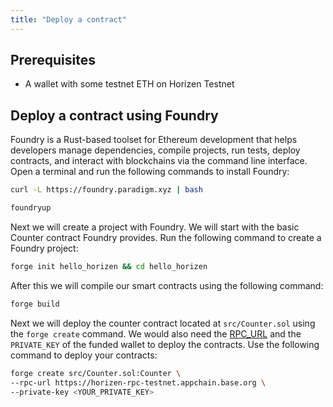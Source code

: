 ```yaml
---
title: "Deploy a contract"
---
```


## Prerequisites
- A wallet with some testnet ETH on Horizen Testnet

## Deploy a contract using Foundry

Foundry is a Rust-based toolset for Ethereum development that helps developers manage dependencies, compile projects, run tests, deploy contracts, and interact with blockchains via the command line interface.
Open a terminal and run the following commands to install Foundry:
```bash
curl -L https://foundry.paradigm.xyz | bash
```

```bash
foundryup
```

Next we will create a project with Foundry. We will start with the basic Counter contract Foundry provides. Run the following command to create a Foundry project:
```bash
forge init hello_horizen && cd hello_horizen
```

After this we will compile our smart contracts using the following command:
```bash
forge build
```

Next we will deploy the counter contract located at ``src/Counter.sol``  using the ``forge create`` command. We would also need the [RPC_URL](./08-network-configuration/01-rpc.mdx) and the ``PRIVATE_KEY`` of the funded wallet to deploy the contracts. Use the following command to deploy your contracts:
```bash
forge create src/Counter.sol:Counter \
--rpc-url https://horizen-rpc-testnet.appchain.base.org \
--private-key <YOUR_PRIVATE_KEY>
```